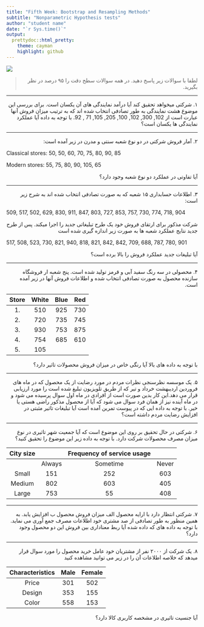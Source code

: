 ```yaml
---
title: "Fifth Week: Bootstrap and Resampling Methods"
subtitle: "Nonparametric Hypothesis tests"
author: "student name"
date: "`r Sys.time()`"
output:
  prettydoc::html_pretty:
    theme: cayman
    highlight: github
---
```


<div align="center">
<img  src="images/NonparametricStatistics_iStock.jpg"  align = 'center'>
</div>

> <p dir="RTL"> 
لطفا با سوالات زیر پاسخ دهید.
در همه سوالات سطح دقت را ۹۵ درصد در نظر بگیرید.
</p>

***

<p dir="RTL">
۱. شرکتی میخواهد تحقیق کند آیا درآمد نمایندگی های آن یکسان است. برای بررسی این موضوع هشت نمایندگی
به طور تصادفی انتخاب شده اند که به ترتیب میزان فروش آنها عبارت است از 
102, 300, 102, 100, 205, 105, 71 , 92.
با توجه به داده آیا عملکرد نمایندگی ها یکسان است؟
</p>

***

<p dir="RTL">
۲. آمار فروش شرکتی در دو نوع شعبه سنتی و مدرن در زیر آمده است:
</p>

Classical stores: 50, 50, 60, 70, 75, 80, 90, 85

Modern stores: 55, 75, 80, 90, 105, 65

<p dir="RTL">
آیا تفاوتی در عملکرد دو نوع شعبه وجود دارد؟
</p>


***

<p dir="RTL">
۳. اطلاعات حسابداری ۱۵ شعبه که به صورت تصادفی انتخاب شده اند به شرح زیر است:
</p>

509, 517, 502, 629, 830, 911, 847, 803, 727, 853, 757, 730, 774, 718, 904

<p dir="RTL">
شرکت مذکور برای ارتقای فروش خود یک طرح تبلیغاتی جدید را اجرا میکند. پس از طرح جدید نتایج عملکرد شعبه ها  به صورت زیر 
اندازه گیری شده است
</p>

517, 508, 523, 730, 821, 940, 818, 821, 842, 842, 709, 688, 787, 780, 901

<p dir="RTL">
آیا تبلیغات جدید عملکرد فروش را بالا برده است؟
</p>

***

<p dir="RTL">
۴. محصولی در سه رنگ سفید آبی و قرمز تولید شده است.
پنج شعبه ار فروشگاه سازنده محصول به صورت تصادفی انتخاب شده و اطلاعات فروش آنها در زیر آمده است.
</p>

| Store | White | Blue | Red |
| :----: | :----: | :----: | :----: |
| 1. |	510 |	925 |	730 |
| 2. | 720 | 735 | 745 |
| 3. |	930 |	753 |	875 |
| 4. |	754 |	685 |	610 |
| 5. |	105	|  |  |

<p dir="RTL">
با توجه به داده های بالا آیا رنگی خاص در میزان فروش محصولات تاثیر دارد؟
</p>

***

<p dir="RTL">
۵. یک موسسه نظرسنجی نظرات مردم در مورد رضایت از یک محصول که در ماه های فروردین اردیبهشت خرداد و تیر که از طریق تلویزیون 
تبلیغ شده است را مورد ارزیابی قرار می دهد.این کار بدین صورت است از افرادی در ماه اول سوال پرسیده می شود و در ماه آینده نیز از همان فرد سوال می شود که آیا از محصول مذکور راضی هستی یا خیر.
با توجه به داده ایی که در پیوست تمرین آمده است آیا تبلیغات تاثیر مثبتی در افزایش رضایت مردم داشته است؟
</p>


***

<p dir="RTL"> 
۶. شرکتی در حال تحقیق بر روی این موضوع است که آیا جمعیت شهر تاثیری در نوع میزان مصرف محصولات شرکت دارد.
با توجه به داده زیر این موضوع را تحقیق کنید؟
</p>


| City size |	| Frequency of service usage | |
| :---: |  :---:  | :---: | :---: | 
| | Always	| Sometime | Never |
| Small	| 151	| 252	| 603 |
| Medium	| 802	| 603	| 405 |
| Large	| 753	| 55	| 408 |

***

<p dir="RTL"> 
۷. شرکتی انتظار دارد با ارایه محصول الف میزان فروش محصول ب افزایش یابد.
به همین منظور به طور تصادفی از صد مشتری خود اطلاعات مصرف جمع آوری می نماید.
با توجه به داده های که داده شده آیا ربط معناداری بین فروش این دو محصول وجود دارد؟
</p>

***

<p dir="RTL"> 
۸. یک شرکت از ۲۰۰۰ نفر از مشتریان خود عامل خرید محصول را مورد سوال قرار میدهد 
که خلاصه اطلاعات آن را در زیر می توانید مشاهده کنید
</p>

| Characteristics	| Male	| Female |
| :---: |  :---:  | :---: |
| Price	| 301	| 502 |
| Design	| 353	| 155 |
| Color	| 558	| 153 |

<p dir="RTL"> 
آیا جنسیت تاثیری در مشخصه کاربری کالا دارد؟
</p>



